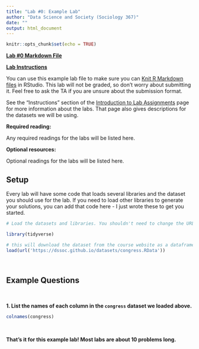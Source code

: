 ```yaml
---
title: "Lab #0: Example Lab"
author: "Data Science and Society (Sociology 367)"
date: ""
output: html_document
---
```


```r
knitr::opts_chunk$set(echo = TRUE)
```

**[Lab #0 Markdown File](/assignments/Lab_0.Rmd)**

**[Lab Instructions](https://dssoc.github.io/assignments/lab_instructions.html)**

You can use this example lab file to make sure you can [Knit R Markdown files](https://rmarkdown.rstudio.com/authoring_quick_tour.html) in RStudio. This lab will not be graded, so don't worry about submitting it. Feel free to ask the TA if you are unsure about the submission format.

See the "Instructions" section of the [Introduction to Lab Assignments](https://dssoc.github.io/assignments/lab_instructions.html) page for more information about the labs. That page also gives descriptions for the datasets we will be using.

**Required reading:** 

Any required readings for the labs will be listed here.

**Optional resources:**

Optional readings for the labs will be listed here.


## Setup

Every lab will have some code that loads several libraries and the dataset you should use for the lab. If you need to load other libraries to generate your solutions, you can add that code here - I just wrote these to get you started.

```r
# Load the datasets and libraries. You shouldn't need to change the URL in the `load` function.

library(tidyverse)

# this will download the dataset from the course website as a dataframe called `congress`.
load(url('https://dssoc.github.io/datasets/congress.RData'))
```
<br/>


## Example Questions

<br>

**1. List the names of each column in the `congress` dataset we loaded above.**
```r
colnames(congress)
```

<br>

**That's it for this example lab! Most labs are about 10 problems long.**
